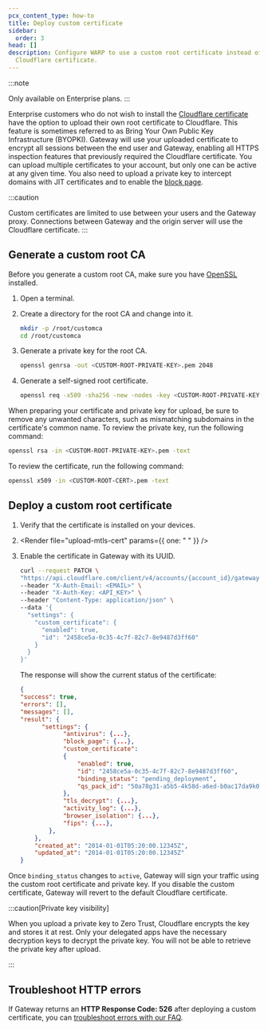 ```yaml
---
pcx_content_type: how-to
title: Deploy custom certificate
sidebar:
  order: 3
head: []
description: Configure WARP to use a custom root certificate instead of the
  Cloudflare certificate.
---
```



:::note

Only available on Enterprise plans.
:::

Enterprise customers who do not wish to install the [Cloudflare certificate](/cloudflare-one/connections/connect-devices/warp/user-side-certificates/install-cloudflare-cert/) have the option to upload their own root certificate to Cloudflare. This feature is sometimes referred to as Bring Your Own Public Key Infrastructure (BYOPKI). Gateway will use your uploaded certificate to encrypt all sessions between the end user and Gateway, enabling all HTTPS inspection features that previously required the Cloudflare certificate. You can upload multiple certificates to your account, but only one can be active at any given time. You also need to upload a private key to intercept domains with JIT certificates and to enable the [block page](/cloudflare-one/policies/gateway/configuring-block-page/).

:::caution

Custom certificates are limited to use between your users and the Gateway proxy. Connections between Gateway and the origin server will use the Cloudflare certificate.
:::

## Generate a custom root CA

Before you generate a custom root CA, make sure you have [OpenSSL](https://www.openssl.org/) installed.

1. Open a terminal.

2. Create a directory for the root CA and change into it.

   ```sh
   mkdir -p /root/customca
   cd /root/customca
   ```

3. Generate a private key for the root CA.

   ```sh
   openssl genrsa -out <CUSTOM-ROOT-PRIVATE-KEY>.pem 2048
   ```

4. Generate a self-signed root certificate.

   ```sh
   openssl req -x509 -sha256 -new -nodes -key <CUSTOM-ROOT-PRIVATE-KEY>.pem -days 365 -out <CUSTOM-ROOT-CERT>.pem
   ```

When preparing your certificate and private key for upload, be sure to remove any unwanted characters, such as mismatching subdomains in the certificate's common name. To review the private key, run the following command:

```sh
openssl rsa -in <CUSTOM-ROOT-PRIVATE-KEY>.pem -text
```

To review the certificate, run the following command:

```sh
openssl x509 -in <CUSTOM-ROOT-CERT>.pem -text
```

## Deploy a custom root certificate

1. Verify that the certificate is installed on your devices.

2. <Render file="upload-mtls-cert" params={{ one: " " }} />

3. Enable the certificate in Gateway with its UUID.

   ```bash null {10}
   curl --request PATCH \
   "https://api.cloudflare.com/client/v4/accounts/{account_id}/gateway/configuration" \
   --header "X-Auth-Email: <EMAIL>" \
   --header "X-Auth-Key: <API_KEY>" \
   --header "Content-Type: application/json" \
   --data '{
     "settings": {
       "custom_certificate": {
         "enabled": true,
         "id": "2458ce5a-0c35-4c7f-82c7-8e9487d3ff60"
       }
     }
   }'
   ```

   The response will show the current status of the certificate:

   ```json null {13}
   {
   "success": true,
   "errors": [],
   "messages": [],
   "result": {
         "settings": {
               "antivirus": {...},
               "block_page": {...},
               "custom_certificate":
               {
                   "enabled": true,
                   "id": "2458ce5a-0c35-4c7f-82c7-8e9487d3ff60",
                   "binding_status": "pending_deployment",
                   "qs_pack_id": "50a78g31-a5b5-4k58d-a6ed-b0ac17da9k05"
               },
               "tls_decrypt": {...},
               "activity_log": {...},
               "browser_isolation": {...},
               "fips": {...},
           },
       },
       "created_at": "2014-01-01T05:20:00.12345Z",
       "updated_at": "2014-01-01T05:20:00.12345Z"
   }
   ```

Once `binding_status` changes to `active`, Gateway will sign your traffic using the custom root certificate and private key. If you disable the custom certificate, Gateway will revert to the default Cloudflare certificate.

:::caution[Private key visibility]

When you upload a private key to Zero Trust, Cloudflare encrypts the key and stores it at rest. Only your delegated apps have the necessary decryption keys to decrypt the private key. You will not be able to retrieve the private key after upload.

:::

## Troubleshoot HTTP errors

If Gateway returns an **HTTP Response Code: 526** after deploying a custom certificate, you can [troubleshoot errors with our FAQ](/cloudflare-one/faq/teams-troubleshooting/#i-see-error-526-when-browsing-to-a-website).
